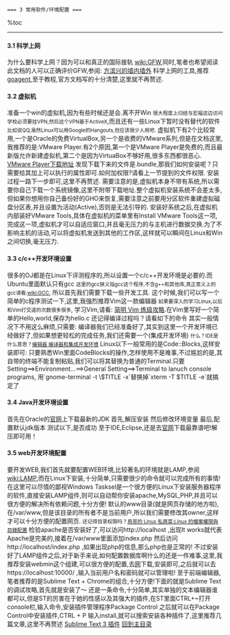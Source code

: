  === 3 常用软件/环境配置 ===
%toc
----
==== 3.1 科学上网 ====
为什么要科学上网？因为可以和真正的国际接轨 [[http://zh.wikipedia.org/wiki/GFW"|wiki:GFW]],同时,笔者也希望阅读此文档的人可以正确评价GFW,参阅: [[http://www.infzm.com/content/92480"|方滨兴的墙内墙外]]
科学上网的工具,推荐[[https://code.google.com/p/goagent/"|goagent]],至于教程,官方文档写的十分清楚,这里就不再赘述.


==== 3.2 虚拟机 ====
准备一个win的虚拟机,因为有些时候还是会.离不开Win <small>很大程度上归结与宏福这边访问学校必须要挂VPN,然后这个VPN基于ActiveX</small>,而且还有一些Linux下暂时没有替代的软件 <small>比如说QQ,虽然Linux可以用Google的Hangouts,但应该很少人用吧.</small>
虚拟机下有2个比较常用,一个是Oracle的免费VirtualBox,另一个是收费的VMware系列,但是在文档这里,我推荐的是:VMware Player.有2个原因,第一个是VMware Player是免费的,而且最新版允许新建虚拟机,第二个是因为VirtuaBox不够好用,很多东西都很恶心.
[[https://my.vmware.com/web/vmware/free#desktop_end_user_computing/vmware_player/6_0"|VMware Player下载地址]]
发现下载下来的文件是.bundle,那我们如何安装呢？只需要给其加上可以执行的属性即可.如何加权限?请看上一节提到的文件权限.
安装过程一路下一步即可,这里不再赘述.
需要注意的是,虚拟机本身不带有系统,所以需要你自己下载一个系统镜像,这里不附带下载地址.整个虚拟机安装系统不会差太多,但如果你想用你自己备份好的GHO来恢复,需要注意之前要用分区软件重建虚拟磁盘分区表,并且设置为活动(Active),否则是无法引导的.
安装好系统之后,在虚拟机内部装好VMware Tools,具体在虚拟机的菜单里有Install VMware Tools这一项,完成这一项,虚拟机才可以自适应窗口,并且毫无压力的与主机进行数据交换.为了不影响主机的活动,可以将虚拟机发送到其他的工作区,这样就可以瞬间在Linux和Win之间切换,毫无压力.

==== 3.3 c/c++开发环境设置 ====
很多的OJ都是在Linux下评测程序的,所以设置一个c/c++开发环境是必要的.而Ubuntu里面默认只有gcc <small>这里的gcc狭义指gcc这个程序,不含g++和其他库,真正意义上的gcc请看:[[http://zh.wikipedia.org/wiki/Gcc"|wiki:GCC]]</small>, 所以首先我们需要下载一些开发工具.
{{{ class="prettyprint"
$ sudo apt-get install build-essential
}}}
这个时候,我们可以写一个简单的c程序测试一下,这里,我强烈推荐Vim这一款编辑器 <small>如果要深入的学习Linux,以后和Vim打交道的次数很多很多</small>, 学习Vim,请看: [[http://coolshell.cn/articles/5426.html"|简明 Vim 练级攻略]].在Vim里写好一个简单的Hello,world,保存为hello.c
{{{ class="prettyprint"
#include<stdio.h>
int main() {
	printf("Hello,world!\n");
	return 0;
}
}}}
还记得编译过程吗？请看如下的命令
{{{ class="prettyprint"
$ gcc -E hello.c -o hello.i #预处理
$ gcc –S hello.i –o hello.s #编译
$ gcc –c hello.s –o hello.o #汇编
$ gcc hello.o -o Hello      #连接
$ ./hello
  Hello,world!
}}}
其实一般情况下不用这么麻烦,只需要:
{{{ class="prettyprint"
$ gcc hello.c -o hello
}}}
编译器我们已经准备好了,其实到这里一个开发环境已经做好了,但如果想更轻松的完成任务,我们还需要一个(集成开发环境) <small>什么？IDE是什么意思？[[http://tieba.baidu.com/p/1586899608"|编辑器 编译器和集成开发环境]]</small>
Linux以下一般常用的是Code::Blocks,这样安装即可:
{{{ class="prettyprint"
$ sudo apt-get install codeblocks
}}}
只要熟悉Win里面CodeBlocks的操作,怎样使用不是难事,不过尴尬的是,其自带的终端不能复制粘贴,我们可以将其替换为普通的Terminal.只要Setting==>Environment...==>General Setting==>Terminal to lanuch console programs, 	用`gnome-terminal -t \$TITLE -x`替换掉`xterm -T $TITLE -e`就搞定了

==== 3.4 Java开发环境设置 ====
首先在Oracle的[[http://www.oracle.com/technetwork/java/javase/downloads"|官网]]上下载最新的JDK
首先,解压安装
{{{ class="prettyprint"
$ sudo mkdir /usr/lib/jvm
$ sudo tar zxvf jdk-7u51-linux-x64.tar.gz -C /usr/lib/jvm
$ cd /usr/lib/jvm/
$ sudo mv jdk1.7.0_51/ jdk-7-sun
}}}
然后修改环境变量
{{{ class="prettyprint"
$ vim ~/.bashrc #还记得Vim么?
#添加
export JAVA_HOME=/usr/lib/jvm/jdk-7-sun
export JRE_HOME=${JAVA_HOME}/jre
export CLASSPATH=.:${JAVA_HOME}/lib:${JRE_HOME}/lib
export PATH=${JAVA_HOME}/bin:$PATH
#保存,输入以下内容使其生效
$ source ~/.bashrc
}}}
最后,配置默认jdk版本
{{{ class="prettyprint"
$ sudo update-alternatives --install /usr/bin/java java /usr/lib/jvm/jdk-7-sun/bin/java 300  
$ sudo update-alternatives --install /usr/bin/javac javac /usr/lib/jvm/jdk-7-sun/bin/javac 300  
$ sudo update-alternatives --install /usr/bin/jar jar /usr/lib/jvm/jdk-7-sun/bin/jar 300   
$ sudo update-alternatives --install /usr/bin/javah javah /usr/lib/jvm/jdk-7-sun/bin/javah 300   
$ sudo update-alternatives --install /usr/bin/javap javap /usr/lib/jvm/jdk-7-sun/bin/javap 300  
}}}
测试以下,是否成功
{{{ class="prettyprint"
$ java -version
java version "1.7.0_51"
Java(TM) SE Runtime Environment (build 1.7.0_51-b13)
Java HotSpot(TM) 64-Bit Server VM (build 24.51-b03, mixed mode)
}}}
至于IDE,Eclipse,还是去[[http://www.eclipse.org/downloads/"|官网]]下载最靠谱吧!解压即可用！

==== 3.5 web开发环境配置 ====
要开发WEB,我们首先就要配置WEB环境,比较著名的环境就是LAMP,参阅[[http://zh.wikipedia.org/wiki/LAMP"|wiki:LAMP]],而在Linux下安装,十分简单,只需要很少的命令就可以完成所有的事情!在这里可以尽情的鄙视Windows
{{{ class="prettyprint"
$ sudo apt-get install tasksel
$ sudo tasksel install lamp-server
}}}
Tasksel是一个很方便的Linux下安装服务器程序的软件,直接安装LAMP组件,则可以自动帮你安装apache,MySQL,PHP,并且可以很方便的解决所有依赖问题,十分方便!
默认的www目录(就是网页存储的地方啦),在/var/www,但是该目录的所有者不是当前用户,所以我们需要修改其owner,这样才可以十分方便的配置网页. <small>还记得目录权限吗？[[http://linux.vbird.org/linux_basic/0210filepermission.php"|鳥哥的 Linux 私房菜:Linux 的檔案權限與目錄配置]]</small>
{{{ class="prettyprint"
$ sudo chown nil /var/www #这里的nil就是当前用户名咯
}}}
检验apache是否安装好了,可以访问http://localhost ,出现It works就代表Apache是完美的,接着在/var/www里面添加index.php
{{{ class="prettyprint"	
&lt;?php
	phpinfo();
?&gt;	
}}}
然后访问http://localhost/index.php ,如果出现php的信息,那么php也是正常的!
不过安装好了LAMP组件之后,对于新手来说,如何配置数据库啊什么的还是一件难事,这里,我推荐安装webmin这个组建,可以很方便的配置,去[[http://www.webmin.com/download.html"|网]]下载,安装即可,之后就可以去https://localhost:10000/ ,输入当前用户名和密码就可以管理啦!	
至于前端编辑器,笔者推荐的是Sublime Text + Chrome的组合,十分方便!下面的就是Sublime Text的调试攻略,首先就是安装了～
{{{ class="prettyprint"
$ sudo apt-get install sublime-text-installer
}}}
还是一条命令,十分简单,其实单独的文本编辑器谁都可以,但是ST的厉害在于她的性感以及其强大的插件,在ST里面CTRL+~打开console栏,输入命令,安装插件管理程序Package Control
{{{ class="prettyprint"
import urllib.request,os; pf = 'Package Control.sublime-package'; ipp = sublime.installed_packages_path(); urllib.request.install_opener( urllib.request.build_opener( urllib.request.ProxyHandler()) ); open(os.path.join(ipp, pf), 'wb').write(urllib.request.urlopen( 'http://sublime.wbond.net/' + pf.replace(' ','%20')).read())
}}}
之后就可以在Package Control中安装插件,CTRL + P 输入install,就可以搜索安装各种插件了,这里推荐几篇文章,这里不再赘述 [[http://dengo.org/archives/923"|Sublime Text 3 插件]]
[[index|回到主目录]]

